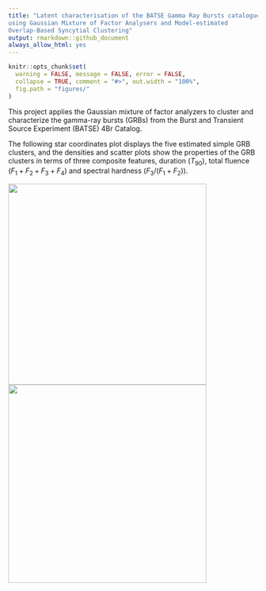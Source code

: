 ```yaml
---
title: "Latent characterisation of the BATSE Gamma Ray Bursts catalogue
using Gaussian Mixture of Factor Analysers and Model-estimated
Overlap-Based Syncytial Clustering"
output: rmarkdown::github_document
always_allow_html: yes
---
```


```r
knitr::opts_chunk$set(
  warning = FALSE, message = FALSE, error = FALSE,
  collapse = TRUE, comment = "#>", out.width = "100%",
  fig.path = "figures/"
)
```

This project applies the Gaussian mixture of factor analyzers to cluster and characterize the gamma-ray bursts (GRBs) from the Burst and Transient Source Experiment (BATSE) 4Br Catalog. 

The following star coordinates plot displays the five estimated simple GRB clusters, and the densities and scatter plots show the properties of the GRB clusters in terms of three composite features, duration ($T_{90}$), total fluence ($F_1 + F_2 + F_3 +F_4$) and spectral hardness ($F_3/(F_1 +F_2$)).

<p float="left">
<img src="figures/grb-org-log.png" width="400" height = "405" />
<img src="figures/grb-5g-class-feature-dist.png" width="400" />
</p>

